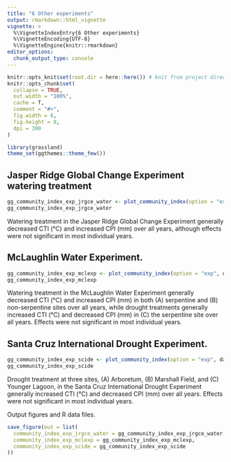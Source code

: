```yaml
---
title: "6 Other experiments"
output: rmarkdown::html_vignette
vignette: >
  %\VignetteIndexEntry{6 Other experiments}
  %\VignetteEncoding{UTF-8}
  %\VignetteEngine{knitr::rmarkdown}
editor_options: 
  chunk_output_type: console
---
```


```r
knitr::opts_knit$set(root.dir = here::here()) # knit from project directory
knitr::opts_chunk$set(
  collapse = TRUE,
  out.width = "100%",
  cache = T,
  comment = "#>",
  fig.width = 8,
  fig.height = 8,
  dpi = 300
)
```

```r
library(grassland)
theme_set(ggthemes::theme_few())
```

## Jasper Ridge Global Change Experiment watering treatment

```r
gg_community_index_exp_jrgce_water <- plot_community_index(option = "exp", dat_index, experiment = "jrgce", treatment = "watering")
gg_community_index_exp_jrgce_water
```
Watering treatment in the Jasper Ridge Global Change Experiment generally decreased CTI (°C) and increased CPI (mm) over all years, although effects were not significant in most individual years.

## McLaughlin Water Experiment.

```r
gg_community_index_exp_mclexp <- plot_community_index(option = "exp", dat_index, experiment = "mclexp")
gg_community_index_exp_mclexp
```
Watering treatment in the McLaughlin Water Experiment generally decreased CTI (°C) and increased CPI (mm) in both (A) serpentine and (B) non-serpentine sites over all years, while drought treatments generally increased CTI (°C) and decreased CPI (mm) in (C) the serpentine site over all years. Effects were not significant in most individual years.

## Santa Cruz International Drought Experiment.

```r
gg_community_index_exp_scide <- plot_community_index(option = "exp", dat_index, experiment = "scide")
gg_community_index_exp_scide
```
Drought treatment at three sites, (A) Arboretum, (B) Marshall Field, and (C) Younger Lagoon, in the Santa Cruz International Drought Experiment generally increased CTI (°C) and decreased CPI (mm) over all years. Effects were not significant in most individual years.

Output figures and R data files.

```r
save_figure(out = list(
  community_index_exp_jrgce_water = gg_community_index_exp_jrgce_water,
  community_index_exp_mclexp = gg_community_index_exp_mclexp,
  community_index_exp_scide = gg_community_index_exp_scide
))
```
